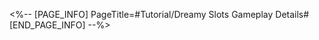 <%-- [PAGE_INFO]
PageTitle=#Tutorial/Dreamy Slots Gameplay Details#
[END_PAGE_INFO] --%>
{{Tutorial
|sort      = 812204
|title     = Dreamy Slots Gameplay Details
|subtitle  = 
|type      = 
|about     = 
|image1    = Tutorial Dreamy Slots Gameplay Details 1.png{{subst:void|<!--$UPLOAD:<<SpriteOutput/TutorialPic/TutorialPage_812204.png>-<Tutorial Dreamy Slots Gameplay Details 1.png>-<Tutorial Files>>-->}}
|text1     = Lucky Scene allows you to draw different results in Dreamy Slots, potentially granting a large amount of Audience Emotions
}}